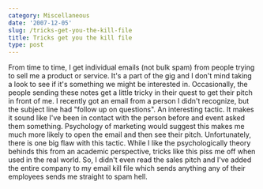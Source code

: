 ```yaml
---
category: Miscellaneous
date: '2007-12-05'
slug: /tricks-get-you-the-kill-file
title: Tricks get you the kill file
type: post
---
```



From time to time, I get individual emails (not bulk spam) from
people trying to sell me a product or service. It's a part of the
gig and I don't mind taking a look to see if it's something we
might be interested in. Occasionally, the people sending these
notes get a little tricky in their quest to get their pitch in
front of me. I recently got an email from a person I didn't
recognize, but the subject line had "follow up on questions". An
interesting tactic. It makes it sound like I've been in contact
with the person before and event asked them something. Psychology
of marketing would suggest this makes me much more likely to open
the email and then see their pitch. Unfortunately, there is one big
flaw with this tactic. While I like the psychologically theory
behinds this from an academic perspective, tricks like this piss me
off when used in the real world. So, I didn't even read the sales
pitch and I've added the entire company to my email kill file which
sends anything any of their employees sends me straight to spam
hell.